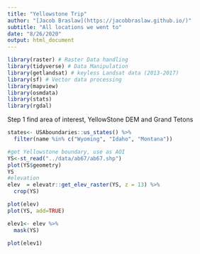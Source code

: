 ```yaml
---
title: "Yellowstone Trip"
author: "[Jacob Braslaw](https://jacobbraslaw.github.io/)"
subtitle: "All locations we went to"
date: "8/26/2020"
output: html_document
---
```

```r
library(raster) # Raster Data handling
library(tidyverse) # Data Manipulation
library(getlandsat) # keyless Landsat data (2013-2017)
library(sf) # Vector data processing
library(mapview)
library(osmdata)
library(stats)
library(rgdal)

```


Step 1 find area of interest, YellowStone DEM and Grand Tetons
```r
states<- USAboundaries::us_states() %>% 
  filter(name %in% c("Wyoming", "Idaho", "Montana"))

#get Yellowstone boundary, use as AOI
YS<-st_read("../data/ab67/ab67.shp")
plot(YS$geometry)
YS
#elevation
elev  = elevatr::get_elev_raster(YS, z = 13) %>% 
  crop(YS)

plot(elev)
plot(YS, add=TRUE)

elev1<- elev %>% 
  mask(YS)

plot(elev1)


```

